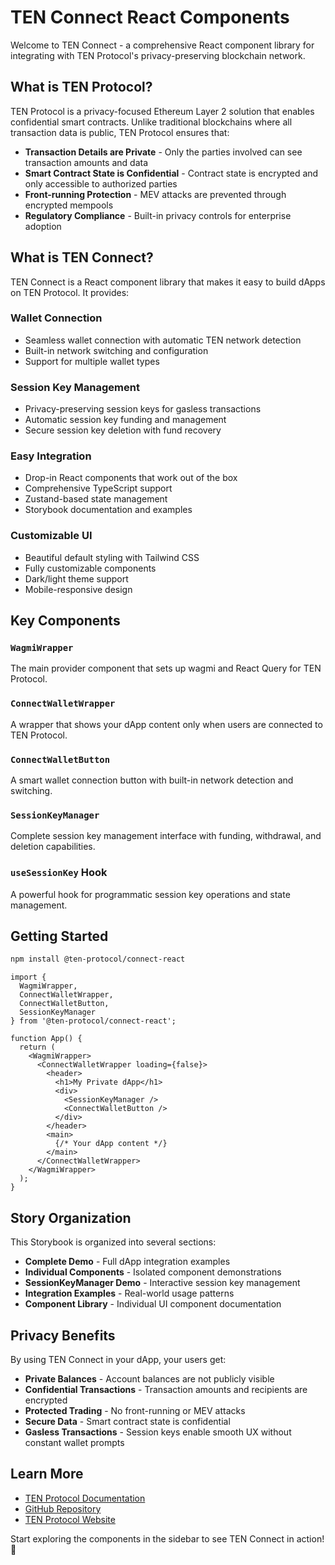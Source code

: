 
<Meta title="TEN Connect/Introduction" />

# TEN Connect React Components

Welcome to TEN Connect - a comprehensive React component library for integrating with TEN Protocol's privacy-preserving blockchain network.

## What is TEN Protocol?

TEN Protocol is a privacy-focused Ethereum Layer 2 solution that enables confidential smart contracts. Unlike traditional blockchains where all transaction data is public, TEN Protocol ensures that:

- **Transaction Details are Private** - Only the parties involved can see transaction amounts and data
- **Smart Contract State is Confidential** - Contract state is encrypted and only accessible to authorized parties  
- **Front-running Protection** - MEV attacks are prevented through encrypted mempools
- **Regulatory Compliance** - Built-in privacy controls for enterprise adoption

## What is TEN Connect?

TEN Connect is a React component library that makes it easy to build dApps on TEN Protocol. It provides:

### **Wallet Connection**
- Seamless wallet connection with automatic TEN network detection
- Built-in network switching and configuration
- Support for multiple wallet types

### **Session Key Management**
- Privacy-preserving session keys for gasless transactions
- Automatic session key funding and management
- Secure session key deletion with fund recovery

### **Easy Integration**
- Drop-in React components that work out of the box
- Comprehensive TypeScript support
- Zustand-based state management
- Storybook documentation and examples

### **Customizable UI**
- Beautiful default styling with Tailwind CSS
- Fully customizable components
- Dark/light theme support
- Mobile-responsive design

## Key Components

### `WagmiWrapper`
The main provider component that sets up wagmi and React Query for TEN Protocol.

### `ConnectWalletWrapper` 
A wrapper that shows your dApp content only when users are connected to TEN Protocol.

### `ConnectWalletButton`
A smart wallet connection button with built-in network detection and switching.

### `SessionKeyManager`
Complete session key management interface with funding, withdrawal, and deletion capabilities.

### `useSessionKey` Hook
A powerful hook for programmatic session key operations and state management.

## Getting Started

```bash
npm install @ten-protocol/connect-react
```

```tsx
import { 
  WagmiWrapper, 
  ConnectWalletWrapper, 
  ConnectWalletButton,
  SessionKeyManager 
} from '@ten-protocol/connect-react';

function App() {
  return (
    <WagmiWrapper>
      <ConnectWalletWrapper loading={false}>
        <header>
          <h1>My Private dApp</h1>
          <div>
            <SessionKeyManager />
            <ConnectWalletButton />
          </div>
        </header>
        <main>
          {/* Your dApp content */}
        </main>
      </ConnectWalletWrapper>
    </WagmiWrapper>
  );
}
```

## Story Organization

This Storybook is organized into several sections:

- **Complete Demo** - Full dApp integration examples
- **Individual Components** - Isolated component demonstrations  
- **SessionKeyManager Demo** - Interactive session key management
- **Integration Examples** - Real-world usage patterns
- **Component Library** - Individual UI component documentation

## Privacy Benefits

By using TEN Connect in your dApp, your users get:

- **Private Balances** - Account balances are not publicly visible
- **Confidential Transactions** - Transaction amounts and recipients are encrypted
- **Protected Trading** - No front-running or MEV attacks
- **Secure Data** - Smart contract state is confidential
- **Gasless Transactions** - Session keys enable smooth UX without constant wallet prompts

## Learn More

- [TEN Protocol Documentation](https://docs.ten.xyz)
- [GitHub Repository](https://github.com/ten-protocol/connect-react)
- [TEN Protocol Website](https://ten.xyz)

Start exploring the components in the sidebar to see TEN Connect in action! 🚀
